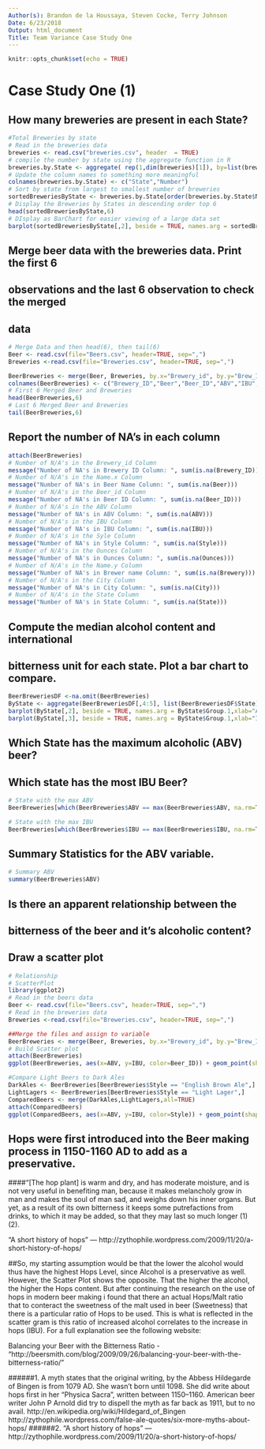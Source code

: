 ```yaml
---
Author(s): Brandon de la Houssaya, Steven Cocke, Terry Johnson
Date: 6/23/2018
Output: html_document
Title: Team Variance Case Study One
---
```


```r
knitr::opts_chunk$set(echo = TRUE)
```

# Case Study One (1)

## How many breweries are present in each State?
```r
#Total Breweries by state
# Read in the breweries data
breweries <- read.csv("breweries.csv", header  = TRUE)
# compile the number by state using the aggregate function in R
breweries.by.State <- aggregate( rep(1,dim(breweries)[1]), by=list(breweries$State), sum)
# Update the column names to something more meaningful
colnames(breweries.by.State) <- c("State","Number")
# Sort by state from largest to smallest number of breweries
sortedBreweriesByState <- breweries.by.State[order(breweries.by.State$Number, decreasing = TRUE),]
# Display the Breweries by States in descending order top 6
head(sortedBreweriesByState,6)
# DIsplay as BarChart for easier viewing of a large data set
barplot(sortedBreweriesByState[,2], beside = TRUE, names.arg = sortedBreweriesByState$State,ylab="# Breweries", main = "Brweries By State", xlab = "State",ylim=c(0,50),col="Blue")
```

## Merge beer data with the breweries data.  Print the first 6
## observations and the last 6 observation to check the merged 
## data

```r
# Merge Data and then head(6), then tail(6)
Beer <- read.csv(file="Beers.csv", header=TRUE, sep=",")
Breweries <-read.csv(file="Breweries.csv", header=TRUE, sep=",")

BeerBreweries <- merge(Beer, Breweries, by.x="Brewery_id", by.y="Brew_ID", all=TRUE)
colnames(BeerBreweries) <- c("Brewery_ID","Beer","Beer_ID","ABV","IBU","Style","Ounces","Brewery","City","State")
# First 6 Merged Beer and Breweries
head(BeerBreweries,6)
# Last 6 Merged Beer and Breweries
tail(BeerBreweries,6)
```

## Report the number of NA's in each column

```r
attach(BeerBreweries)
# Number of N/A's in the Brewery_id Column
message("Number of NA's in Brewery ID Column: ", sum(is.na(Brewery_ID)))
# Number of N/A's in the Name.x Column
message("Number of NA's in Beer Name Column: ", sum(is.na(Beer)))
# Number of N/A's in the Beer_id Column
message("Number of NA's in Beer ID Column: ", sum(is.na(Beer_ID)))
# Number of N/A's in the ABV Column
message("Number of NA's in ABV Column: ", sum(is.na(ABV)))
# Number of N/A's in the IBU Column
message("Number of NA's in IBU Column: ", sum(is.na(IBU)))
# Number of N/A's in the Syle Column
message("Number of NA's in Style Column: ", sum(is.na(Style)))
# Number of N/A's in the Ounces Column
message("Number of NA's in Ounces Column: ", sum(is.na(Ounces)))
# Number of N/A's in the Name.y Column
message("Number of NA's in Brewer name Column: ", sum(is.na(Brewery)))
# Number of N/A's in the City Column
message("Number of NA's in City Column: ", sum(is.na(City)))
# Number of N/A's in the State Column
message("Number of NA's in State Column: ", sum(is.na(State)))
```


## Compute the median alcohol content and international 
## bitterness unit for each state.  Plot a bar chart to compare.
```r
BeerBreweriesDF <-na.omit(BeerBreweries)
ByState <- aggregate(BeerBreweriesDF[,4:5], list(BeerBreweriesDF$State), median)
barplot(ByState[,2], beside = TRUE, names.arg = ByState$Group.1,xlab="ABV", main = "Median ABV by State", ylab = "State")
barplot(ByState[,3], beside = TRUE, names.arg = ByState$Group.1,xlab="IBU", main = "Median IBU by State", ylab = "State")
```


## Which State has the maximum alcoholic (ABV) beer? 
## Which state has the most IBU Beer?
```r
# State with the max ABV
BeerBreweries[which(BeerBreweries$ABV == max(BeerBreweries$ABV, na.rm=TRUE)),10]

# State with the max IBU
BeerBreweries[which(BeerBreweries$IBU == max(BeerBreweries$IBU, na.rm=TRUE)),10]
```

## Summary Statistics for the ABV variable.
```r
# Summary ABV
summary(BeerBreweries$ABV)
```


## Is there an apparent relationship between the 
## bitterness of the beer and it's alcoholic content?  
## Draw a scatter plot
```r
# Relationship
# ScatterPlot
library(ggplot2)
# Read in the beers data
Beer <- read.csv(file="Beers.csv", header=TRUE, sep=",")
# Read in the breweries data
Breweries <-read.csv(file="Breweries.csv", header=TRUE, sep=",")

##Merge the files and assign to variable
BeerBreweries <- merge(Beer, Breweries, by.x="Brewery_id", by.y="Brew_ID", all=TRUE)
# Build Scatter plot
attach(BeerBreweries)
ggplot(BeerBreweries, aes(x=ABV, y=IBU, color=Beer_ID)) + geom_point(shape=1)

#Compare Light Beers to Dark Ales
DarkAles <- BeerBreweries[BeerBreweries$Style == "English Brown Ale",]
LightLagers <- BeerBreweries[BeerBreweries$Style == "Light Lager",]
ComparedBeers <- merge(DarkAles,LightLagers,all=TRUE)
attach(ComparedBeers)
ggplot(ComparedBeers, aes(x=ABV, y=IBU, color=Style)) + geom_point(shape=1)
```


## Hops were first introduced into the Beer making process in 1150-1160 AD to add as a preservative. 

####“[The hop plant] is warm and dry, and has moderate moisture, and is not very useful in benefiting man, because it makes melancholy grow in man and makes the soul of man sad, and weighs down his inner organs. But yet, as a result of its own bitterness it keeps some putrefactions from drinks, to which it may be added, so that they may last so much longer (1)(2).  

“A short history of hops” — http://zythophile.wordpress.com/2009/11/20/a-short-history-of-hops/

##So, my starting assumption would be that the lower the alcohol would thus have the highest Hops Level, since Alcohol is a preservative as well.  However, the Scatter Plot shows the opposite. That the higher the alcohol, the higher the Hops content.  But after continuing the research on the use of hops in modern beer making i found that there an actual Hops/Malt ratio that to conteract the sweetness of the malt used in beer (Sweetness) that there is a particular ratio of Hops to be used. This is what is reflected in the scatter gram is this ratio of increased alcohol correlates to the increase in hops (IBU).  For a full explanation see the following website:

Balancing your Beer with the Bitterness Ratio - "http://beersmith.com/blog/2009/09/26/balancing-your-beer-with-the-bitterness-ratio/"


######1. A myth states that the original writing, by the Abbess Hildegarde of Bingen is from 1079 AD. She wasn’t born until 1098. She did write about hops first in her “Physica Sacra”, written between 1150–1160. American beer writer John P Arnold did try to dispell the myth as far back as 1911, but to no avail. http://en.wikipedia.org/wiki/Hildegard_of_Bingen http://zythophile.wordpress.com/false-ale-quotes/six-more-myths-about-hops/
######2. “A short history of hops” — http://zythophile.wordpress.com/2009/11/20/a-short-history-of-hops/


